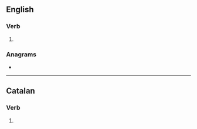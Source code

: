{{also|déposés|déposes|deposés}}
==English==

===Verb===
{{head|en|verb form}}

# {{en-third-person singular of|depose}}

===Anagrams===
* {{anagrams|en|Speedos|seposed|speedos}}

----

==Catalan==

===Verb===
{{head|ca|verb form}}

# {{ca-verb form of|p=2|n=sg|m=ind|t=pres|deposar}}